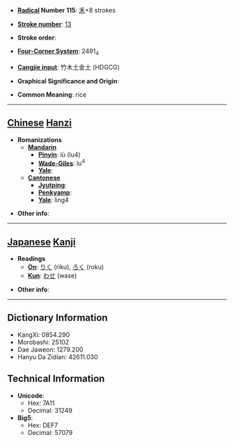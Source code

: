 * '''[[Wiktionary:Chinese radical index| Radical]] Number 115''': [[Wiktionary:Chinese radical index 禾|禾]]+8 strokes

* '''[[Wiktionary:Chinese total strokes index|Stroke number]]''': [[Wiktionary:Chinese total strokes index 13|13]]

* '''Stroke order''': 

* '''[[Wiktionary:Chinese four corner index|Four-Corner System]]''': 2491<sub>4</sub>

* '''[[Wiktionary:Chinese Cangjie index|Cangjie input]]''': 竹木土金土 (HDGCG)

* '''Graphical Significance and Origin''': 

* '''Common Meaning''': rice

----

== [[Chinese]] [[Hanzi]] ==

* '''Romanizations'''
** '''[[Mandarin]]'''
*** '''[[Pinyin]]''': lù (lu4)
*** '''[[Wade-Giles]]''': lu<sup>4</sup>
*** '''[[Yale]]''': 
** '''[[Cantonese]]'''
*** '''[[Jyutping]]''':
*** '''[[Penkyamp]]''': 
*** '''[[Yale]]''': ling4

* '''Other info''': 

----

== [[Japanese]] [[Kanji]] ==

* '''Readings'''
** '''[[On]]''': [[りく]] (riku), [[ろく]] (roku)
** '''[[Kun]]''': [[わせ]] (wase)

* '''Other info''':  

----

== Dictionary Information ==

* KangXi: 0854.290
* Morobashi: 25102
* Dae Jaweon: 1279.200
* Hanyu Da Zidian: 42611.030

== Technical Information ==

* '''Unicode''':
** Hex: 7A11
** Decimal: 31249
* '''Big5''':
** Hex: DEF7
** Decimal: 57079